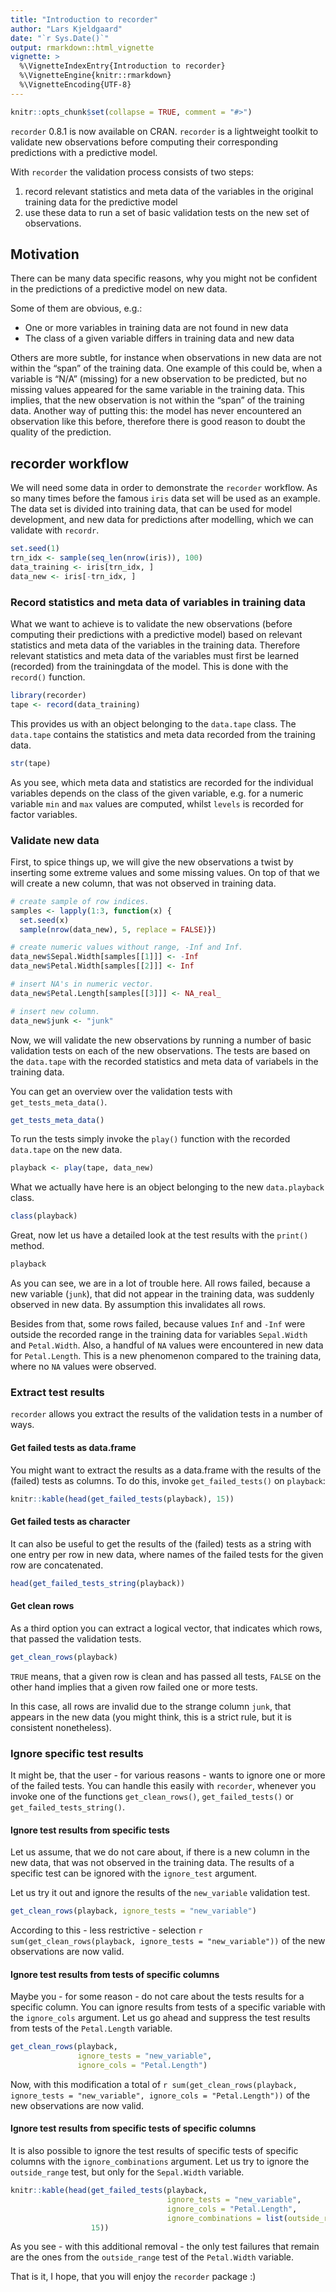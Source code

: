 ```yaml
---
title: "Introduction to recorder"
author: "Lars Kjeldgaard"
date: "`r Sys.Date()`"
output: rmarkdown::html_vignette
vignette: >
  %\VignetteIndexEntry{Introduction to recorder}
  %\VignetteEngine{knitr::rmarkdown}
  %\VignetteEncoding{UTF-8}
---
```


```r
knitr::opts_chunk$set(collapse = TRUE, comment = "#>")
```

`recorder` 0.8.1 is now available on CRAN. `recorder` is a lightweight toolkit to 
validate new observations before computing their corresponding predictions with
a predictive model. 

With `recorder` the validation process consists of two steps: 

1. record relevant statistics and meta data of the variables in the original
training data for the predictive model 
2. use these data to run a set of basic validation tests on the new set of 
observations.

## Motivation
There can be many data specific reasons, why you might not be confident in the
predictions of a predictive model on new data. 

Some of them are obvious, e.g.:

* One or more variables in training data are not found in new data
* The class of a given variable differs in training data and new data

Others are more subtle, for instance when observations in 
new data are not within the "span" of the training data. One example of this could 
be, when a variable is "N/A" (missing) for a new observation to be predicted, 
but no missing values appeared for the same variable in the training data.
This implies, that the new observation is not within the "span" of the training 
data. Another way of putting this: the model has never encountered an 
observation like this before, therefore there is good reason to doubt the 
quality of the prediction.

## recorder workflow
We will need some data in order to demonstrate the `recorder` workflow. As so
many times before the famous `iris` data set will be used as an example. The 
data set is divided into training data, that can be used for model development,
and new data for predictions after modelling, which we can validate with
`recordr`.

```r
set.seed(1)
trn_idx <- sample(seq_len(nrow(iris)), 100)
data_training <- iris[trn_idx, ]
data_new <- iris[-trn_idx, ]
```

### Record statistics and meta data of variables in training data
What we want to achieve is to validate the new observations (before computing 
their predictions with a predictive model) based on relevant 
statistics and meta data of the variables in the training data. Therefore 
relevant statistics and meta data of the variables must first be learned 
(recorded) from the trainingdata of the model. This is done with the `record()` 
function.

```r
library(recorder)
tape <- record(data_training)
```

This provides us with an object belonging to the `data.tape` class. 
The `data.tape` contains the statistics and meta data recorded from the training 
data.

```r
str(tape)
```

As you see, which meta data and statistics are recorded for the individual 
variables depends on the class of the given variable, e.g. for a numeric 
variable `min` and `max` values are computed, whilst `levels` is recorded for
factor variables.

### Validate new data
First, to spice things up, we will give the new observations a twist by inserting 
some extreme values and some missing values. On top of that we will create a new 
column, that was not observed in training data.

```r
# create sample of row indices.
samples <- lapply(1:3, function(x) {
  set.seed(x) 
  sample(nrow(data_new), 5, replace = FALSE)})

# create numeric values without range, -Inf and Inf.
data_new$Sepal.Width[samples[[1]]] <- -Inf
data_new$Petal.Width[samples[[2]]] <- Inf

# insert NA's in numeric vector.
data_new$Petal.Length[samples[[3]]] <- NA_real_

# insert new column.
data_new$junk <- "junk"
```

Now, we will validate the new observations by running a number of basic 
validation tests on each of the new observations. The tests are based on the
`data.tape` with the recorded statistics and meta data of variabels in the 
training data.

You can get an overview over the validation tests with `get_tests_meta_data()`.

```r
get_tests_meta_data()
```


To run the tests simply invoke the `play()` function with the recorded `data.tape`
on the new data.

```r
playback <- play(tape, data_new)
```

What we actually have here is an object belonging to the new `data.playback` 
class.

```r
class(playback)
```

Great, now let us have a detailed look at the test results with the `print()` 
method.

```r
playback
```

As you can see, we are in a lot of trouble here. All rows failed, because
a new variable (`junk`), that did not appear in the training data, was 
suddenly observed in new data. By assumption this invalidates all rows. 

Besides from that, some rows failed, because values `Inf` and `-Inf` were outside
the recorded range in the training data for variables `Sepal.Width` and 
`Petal.Width`. Also, a handful of `NA` values were encountered in new data 
for `Petal.Length`. This is a new phenomenon compared to the training data, 
where no `NA` values were observed.

### Extract test results
`recorder` allows you extract the results of the validation tests in a number
of ways.

#### Get failed tests as data.frame
You might want to extract the results as a data.frame with the results of the
(failed) tests as columns. To do this, invoke `get_failed_tests()` on 
`playback`:

```r
knitr::kable(head(get_failed_tests(playback), 15))
```

#### Get failed tests as character
It can also be useful to get the results of the (failed) tests as a string with
one entry per row in new data, where names of the failed tests for the given
row are concatenated.

```r
head(get_failed_tests_string(playback))
```

#### Get clean rows
As a third option you can extract a logical vector, that indicates which rows, 
that passed the validation tests. 

```r
get_clean_rows(playback)
```

`TRUE` means, that a given row is clean and has passed all tests, `FALSE` 
on the other hand implies that a given row failed one or more tests.

In this case, all rows are invalid due to the strange column
`junk`, that appears in the new data (you might think, this is a strict rule,
but it is consistent nonetheless).

### Ignore specific test results
It might be, that the user - for various reasons - wants to ignore one or more
of the failed tests. You can handle this easily with `recorder`, whenever you
invoke one of the functions `get_clean_rows()`, `get_failed_tests()` or 
`get_failed_tests_string()`.

#### Ignore test results from specific tests
Let us assume, that we do not care about, if there is a new column in 
the new data, that was not observed in the training data. The results of a 
specific test can be ignored with the `ignore_test` argument.

Let us try it out and ignore the results of the `new_variable` validation test.

```r
get_clean_rows(playback, ignore_tests = "new_variable")
```

According to this - less restrictive - selection `r sum(get_clean_rows(playback, ignore_tests = "new_variable"))`
of the new observations are now valid.

#### Ignore test results from tests of specific columns
Maybe you - for some reason - do not care about the tests results for a specific
column. You can ignore results from tests of a specific variable with the
`ignore_cols` argument. Let us go ahead and suppress the test results from
tests of the `Petal.Length` variable.


```r
get_clean_rows(playback, 
               ignore_tests = "new_variable",
               ignore_cols = "Petal.Length")
```

Now, with this modification a total of `r sum(get_clean_rows(playback, ignore_tests = "new_variable", ignore_cols = "Petal.Length"))`
of the new observations are now valid.

#### Ignore test results from specific tests of specific columns
It is also possible to ignore the test results of specific tests of specific
columns with the `ignore_combinations` argument. Let us try to ignore the
`outside_range` test, but only for the `Sepal.Width` variable.

```r
knitr::kable(head(get_failed_tests(playback, 
                                   ignore_tests = "new_variable",
                                   ignore_cols = "Petal.Length",
                                   ignore_combinations = list(outside_range = "Sepal.Width")),
                  15))
```

As you see - with this additional removal - the only test failures that remain 
are the ones from the `outside_range` test of the `Petal.Width` variable.

That is it, I hope, that you will enjoy the `recorder` package :)